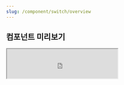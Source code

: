 ```yaml
---
slug: /component/switch/overview
---
```


## 컴포넌트 미리보기

<Iframe
  src="https://sprout-storybook.vercel.app/iframe.html?args=&id=components-switch--basic&viewMode=story"
  height="80px"
/>

![image coming soon](../../overviewImageComingSoon.png)

